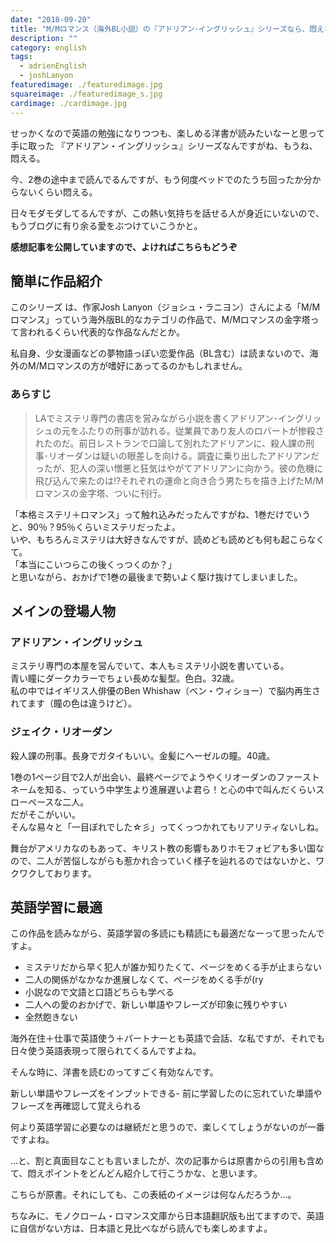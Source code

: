 ```yaml
---
date: "2018-09-20"
title: "M/Mロマンス（海外BL小説）の『アドリアン･イングリッシュ』シリーズなら、悶えながら英語の勉強ができる"
description: ""
category: english
tags:
  - adrienEnglish
  - joshLanyon
featuredimage: ./featuredimage.jpg
squareimage: ./featuredimage_s.jpg
cardimage: ./cardimage.jpg
---
```



せっかくなので英語の勉強になりつつも、楽しめる洋書が読みたいなーと思って手に取った 『アドリアン・イングリッシュ』シリーズなんですがね、もうね、悶える。

今、2巻の途中まで読んでるんですが、もう何度ベッドでのたうち回ったか分からないくらい悶える。

日々モダモダしてるんですが、この熱い気持ちを話せる人が身近にいないので、もうブログに有り余る愛をぶつけていこうかと。

**感想記事を公開していますので、よければこちらもどうぞ**

<InternalLink slug="/mm-romance/fatal-shadows/" />

<InternalLink slug="/mm-romance/a-dangerous-thing/" />

## 簡単に作品紹介

このシリーズ は、作家Josh Lanyon（ジョシュ・ラニヨン）さんによる「M/Mロマンス」っていう海外版BL的なカテゴリの作品で、M/Mロマンスの金字塔って言われるくらい代表的な作品なんだとか。

私自身、少女漫画などの夢物語っぽい恋愛作品（BL含む）は読まないので、海外のM/Mロマンスの方が嗜好にあってるのかもしれません。

### あらすじ

<Blockquote srcName="天使の影 (アドリアン･イングリッシュ #1)" srcURL="https://amzn.to/2LTouKs">
LAでミステリ専門の書店を営みながら小説を書くアドリアン･イングリッシュの元をふたりの刑事が訪れる。従業員であり友人のロバートが惨殺されたのだ。前日レストランで口論して別れたアドリアンに、殺人課の刑事･リオーダンは疑いの眼差しを向ける。調査に乗り出したアドリアンだったが、犯人の深い憎悪と狂気はやがてアドリアンに向かう。彼の危機に飛び込んで来たのは!?それぞれの運命と向き合う男たちを描き上げたM/Mロマンスの金字塔、ついに刊行。
</Blockquote>

「本格ミステリ＋ロマンス」って触れ込みだったんですがね、1巻だけでいうと、90％？95％くらいミステリだったよ。  
いや、もちろんミステリは大好きなんですが、読めども読めども何も起こらなくて。  
「本当にこいつらこの後くっつくのか？」  
と思いながら、おかげで1巻の最後まで勢いよく駆け抜けてしまいました。

## メインの登場人物

### アドリアン・イングリッシュ

ミステリ専門の本屋を営んでいて、本人もミステリ小説を書いている。  
青い瞳にダークカラーでちょい長めな髪型。色白。32歳。  
私の中ではイギリス人俳優のBen Whishaw（ベン・ウィショー）で脳内再生されてます（瞳の色は違うけど）。

### ジェイク・リオーダン

殺人課の刑事。長身でガタイもいい。金髪にヘーゼルの瞳。40歳。

1巻の1ページ目で2人が出会い、最終ページでようやくリオーダンのファーストネームを知る、っていう中学生より進展遅いよ君ら！と心の中で叫んだくらいスローペースな二人。  
だがそこがいい。  
そんな易々と「一目ぼれでした☆彡」ってくっつかれてもリアリティないしね。

舞台がアメリカなのもあって、キリスト教の影響もありホモフォビアも多い国なので、二人が苦悩しながらも惹かれ合っていく様子を辿れるのではないかと、ワクワクしております。

## 英語学習に最適

この作品を読みながら、英語学習の多読にも精読にも最適だなーって思ったんですよ。

- ミステリだから早く犯人が誰か知りたくて、ページをめくる手が止まらない
- 二人の関係がなかなか進展しなくて、ページをめくる手が(ry
- 小説なので文語と口語どちらも学べる
- 二人への愛のおかげで、新しい単語やフレーズが印象に残りやすい
- 全然飽きない

海外在住＋仕事で英語使う＋パートナーとも英語で会話、な私ですが、それでも日々使う英語表現って限られてくるんですよね。

そんな時に、洋書を読むのってすごく有効なんです。

新しい単語やフレーズをインプットできる-
前に学習したのに忘れていた単語やフレーズを再確認して覚えられる

何より英語学習に必要なのは継続だと思うので、楽しくてしょうがないのが一番ですよね。

…と、割と真面目なことも言いましたが、次の記事からは原書からの引用も含めて、悶えポイントをどんどん紹介して行こうかな、と思います。

こちらが原書。それにしても、この表紙のイメージは何なんだろうか…。

<Amazon
  asin="B007ZRH38I"
  title="Fatal Shadows (The Adrien English Mysteries #1)"
  linkId="bd33facb93fd9be921ae4a1b8a37ebd9"
  author="Josh Lanyon"
/>

ちなみに、モノクローム・ロマンス文庫から日本語翻訳版も出てますので、英語に自信がない方は、日本語と見比べながら読んでも楽しめますよ。

<Amazon
  asin="B00KW25SO4"
  title="天使の影 (アドリアン･イングリッシュ #1)"
  linkId="492d12015b0bab90543171c3968d30df"
  author="ジョシュ･ラニヨン"
  KindleUnlimited
/>